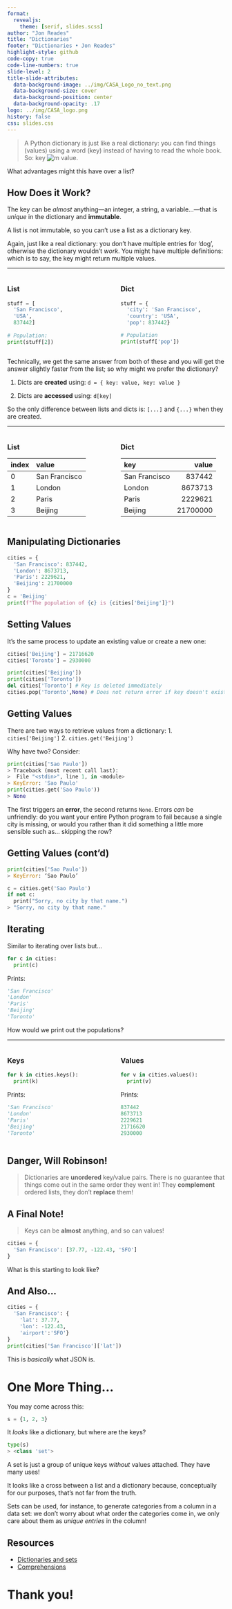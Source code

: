 ```yaml
---
format:
  revealjs:
    theme: [serif, slides.scss]
author: "Jon Reades"
title: "Dictionaries"
footer: "Dictionaries • Jon Reades"
highlight-style: github
code-copy: true
code-line-numbers: true
slide-level: 2
title-slide-attributes:
  data-background-image: ../img/CASA_Logo_no_text.png
  data-background-size: cover
  data-background-position: center
  data-background-opacity: .17
logo: ../img/CASA_logo.png
history: false
css: slides.css
---
```



> A Python dictionary is just like a real dictionary: you can find things (values) using a word (key) instead of having to read the whole book. So: key ![m](mi_arrow_forward) value.


::: {.notes}

What advantages might this have over a list? 

:::

## How Does it Work?

The key can be *almost* anything—an integer, a string, a variable...—that is *unique* in the dictionary and **immutable**. 

A list is not immutable, so you can't use a list as a dictionary key.


::: {.notes}

Again, just like a real dictionary: you don't have multiple entries for 'dog', otherwise the dictionary wouldn't *work*. You might have multiple definitions: which is to say, the key might return multiple values.

:::

---

:::: {.columns}
::: {.column width="50%"}

### List
```python
stuff = [
  'San Francisco',
  'USA',
  837442]
  
# Population:
print(stuff[2]) 
```

:::
::: {.column width="50%"}
### Dict
```python
stuff = {
  'city': 'San Francisco',
  'country': 'USA',
  'pop': 837442}

# Population
print(stuff['pop'])
```
:::
::::

::: {.notes}

Technically, we get the same answer from both of these and you will get the answer slightly faster from the list; so why might we prefer the dictionary?

1. Dicts are **created** using: `d = { key: value, key: value }`

2. Dicts are **accessed** using: `d[key]`

So the only difference between lists and dicts is: `[...]` and `{...}` when they are created.

:::

---

:::: {.columns}
::: {.column width="50%"}

### List

| index | value |
| :---- | :---- |
| 0 | San Francisco |
| 1 | London |
| 2 | Paris |
| 3 | Beijing|

:::
::: {.column width="50%"}
### Dict

| key | value |
| :---- | -----: |
| San Francisco | 837442 |
| London | 8673713 |
| Paris | 2229621 |
| Beijing | 21700000 |

:::
::::

## Manipulating Dictionaries {.smaller}

```python
cities = {
  'San Francisco': 837442,
  'London': 8673713,
  'Paris': 2229621, 
  'Beijing': 21700000
}
c = 'Beijing'
print(f"The population of {c} is {cities['Beijing']}")
```

## Setting Values {.smaller}

It's the same process to update an existing value or create a new one:
```python
cities['Beijing'] = 21716620
cities['Toronto'] = 2930000

print(cities['Beijing'])
print(cities['Toronto'])
del cities['Toronto'] # Key is deleted immediately
cities.pop('Toronto',None) # Does not return error if key doesn't exist; returns None
```


## Getting Values {.smaller}

There are two ways to retrieve values from a dictionary:
1. `cities['Beijing']`
2. `cities.get('Beijing')`

Why have two? Consider:
```python
print(cities['Sao Paulo'])
> Traceback (most recent call last):
>  File "<stdin>", line 1, in <module>
> KeyError: 'Sao Paulo'
print(cities.get('Sao Paulo'))
> None
```



::: {.notes}

The first triggers an **error**, the second returns `None`. Errors _can_ be unfriendly: do you want your entire Python program to fail because a single city is missing, or would you rather than it did something a little more sensible such as... skipping the row?

:::

## Getting Values (cont'd) {.smaller}
```python
print(cities['Sao Paulo'])
> KeyError: ‘Sao Paulo’

c = cities.get('Sao Paulo')
if not c:
  print("Sorry, no city by that name.")
> "Sorry, no city by that name."
```


## Iterating {.smaller}

Similar to iterating over lists but... 

```python
for c in cities:
  print(c)
```
Prints:
```python
'San Francisco'
'London'
'Paris'
'Beijing'
'Toronto'
```



::: {.notes}

How would we print out the populations?

:::

---

:::: {.columns}
::: {.column width="50%"}

### Keys
```python
for k in cities.keys():
  print(k)
```

Prints:
```python
'San Francisco'
'London'
'Paris'
'Beijing'
'Toronto'
```

:::
::: {.column width="50%"}
### Values
```python
for v in cities.values():
  print(v)
```

Prints:
```python
837442
8673713
2229621
21716620
2930000
```

:::
::::

## Danger, Will Robinson!

> Dictionaries are **unordered** key/value pairs. There is no guarantee that things come out in the same order they went in! They **complement** ordered lists, they don't **replace** them!


## A Final Note! {.smaller}

> Keys can be **almost** anything, and so can values!

```python
cities = {
  'San Francisco': [37.77, -122.43, 'SFO']
}
```



::: {.notes}

What is this starting to look like?

:::

## And Also... {.smaller}

```python
cities = {
  'San Francisco': {
    'lat': 37.77,
    'lon': -122.43,
    'airport':'SFO'}
}
print(cities['San Francisco']['lat'])
```
This is *basically* what JSON is.


# One More Thing... {.smaller}

You may come across this:
```python
s = {1, 2, 3}
```
It _looks_ like a dictionary, but where are the keys? 
```python
type(s)
> <class 'set'>
```
A set is just a group of unique keys _without_ values attached. They have many uses!


::: {.notes}

It looks like a cross between a list and a dictionary because, conceptually for our purposes, that's not far from the truth.

Sets can be used, for instance, to generate categories from a column in a data set: we don't worry about what order the categories come in, we only care about them as _unique entries_ in the column!

:::

## Resources


- [Dictionaries and sets](https://www.linkedin.com/learning/python-data-analysis-2/dictionaries-and-sets)
- [Comprehensions](https://www.linkedin.com/learning/python-data-analysis-2/comprehensions)

# Thank you!
